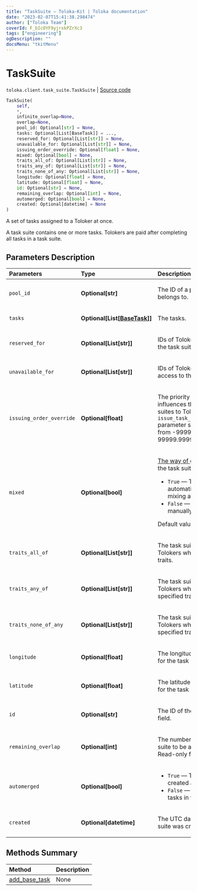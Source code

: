 ```yaml
---
title: "TaskSuite — Toloka-Kit | Toloka documentation"
date: "2023-02-07T15:41:38.298474"
author: ["Toloka Team"]
coverId: F_bIcOYF9yjrxkPZrXc3
tags: ["engineering"]
ogDescription: ""
docsMenu: "tkitMenu"
---
```


# TaskSuite
`toloka.client.task_suite.TaskSuite` | [Source code](https://github.com/Toloka/toloka-kit/blob/v1.1.3/src/client/task_suite.py#L20)

```python
TaskSuite(
    self,
    *,
    infinite_overlap=None,
    overlap=None,
    pool_id: Optional[str] = None,
    tasks: Optional[List[BaseTask]] = ...,
    reserved_for: Optional[List[str]] = None,
    unavailable_for: Optional[List[str]] = None,
    issuing_order_override: Optional[float] = None,
    mixed: Optional[bool] = None,
    traits_all_of: Optional[List[str]] = None,
    traits_any_of: Optional[List[str]] = None,
    traits_none_of_any: Optional[List[str]] = None,
    longitude: Optional[float] = None,
    latitude: Optional[float] = None,
    id: Optional[str] = None,
    remaining_overlap: Optional[int] = None,
    automerged: Optional[bool] = None,
    created: Optional[datetime] = None
)
```

A set of tasks assigned to a Toloker at once.

A task suite contains one or more tasks. Tolokers are paid after completing all tasks in a task suite.

## Parameters Description

| Parameters | Type | Description |
| :----------| :----| :-----------|
`pool_id`|**Optional\[str\]**|<p>The ID of a pool that the task suite belongs to.</p>
`tasks`|**Optional\[List\[[BaseTask](/docs-new/toloka-kit/reference/toloka.client.task.BaseTask)\]\]**|<p>The tasks.</p>
`reserved_for`|**Optional\[List\[str\]\]**|<p>IDs of Tolokers who have access to the task suite.</p>
`unavailable_for`|**Optional\[List\[str\]\]**|<p>IDs of Tolokers who don&#x27;t have access to the task suite.</p>
`issuing_order_override`|**Optional\[float\]**|<p>The priority of a task suite. It influences the order of assigning task suites to Tolokers in pools with the `issue_task_suites_in_creation_order` parameter set to `True`. Allowed range: from -99999.99999 to 99999.99999.</p>
`mixed`|**Optional\[bool\]**|<p>[The way of grouping tasks](https://toloka.ai/en/docs/guide/concepts/distribute-tasks-by-pages) to create the task suite.</p> <ul> <li>`True` — The tasks are mixed automatically using the smart mixing approach.</li> <li>`False` — The tasks are grouped manually.</li> </ul> <p></p><p>Default value: `False`.</p>
`traits_all_of`|**Optional\[List\[str\]\]**|<p>The task suite can be assigned to Tolokers who have all of the specified traits.</p>
`traits_any_of`|**Optional\[List\[str\]\]**|<p>The task suite can be assigned to Tolokers who have any of the specified traits.</p>
`traits_none_of_any`|**Optional\[List\[str\]\]**|<p>The task suite can not be assigned to Tolokers who have any of the specified traits.</p>
`longitude`|**Optional\[float\]**|<p>The longitude of the point on the map for the task suite.</p>
`latitude`|**Optional\[float\]**|<p>The latitude of the point on the map for the task suite.</p>
`id`|**Optional\[str\]**|<p>The ID of the task suite. Read-only field.</p>
`remaining_overlap`|**Optional\[int\]**|<p>The number of times left for this task suite to be assigned to Tolokers. Read-only field.</p>
`automerged`|**Optional\[bool\]**|<ul> <li>`True` — The task suite was created after [merging tasks](https://toloka.ai/en/docs/api/concepts/tasks#task-merge).</li> <li>`False` — There are no merged tasks in the task suite.</li> </ul>
`created`|**Optional\[datetime\]**|<p>The UTC date and time when the task suite was created. Read-only field.</p>
## Methods Summary

| Method | Description |
| :------| :-----------|
[add_base_task](/docs-new/toloka-kit/reference/toloka.client.task_suite.TaskSuite.add_base_task)| None
